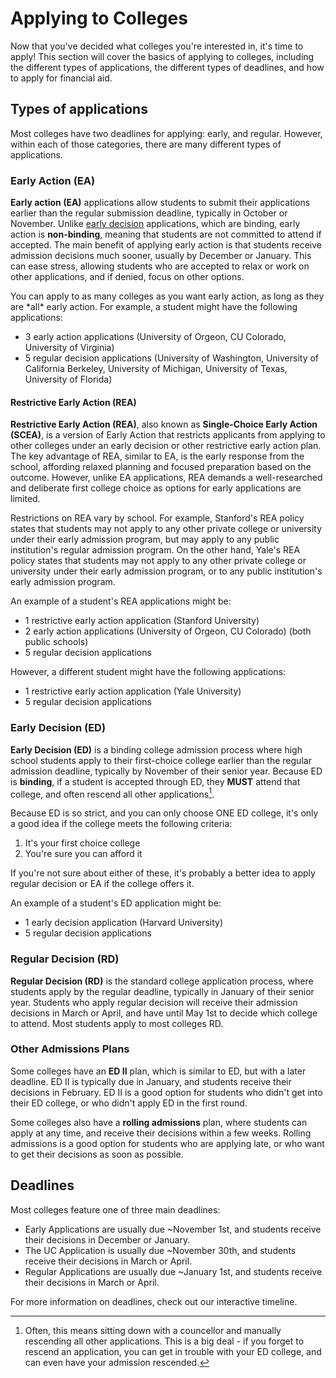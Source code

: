 
# Applying to Colleges

Now that you've decided what colleges you're interested in, it's time to apply! This section will cover the basics of applying to colleges, including the different types of applications, the different types of deadlines, and how to apply for financial aid.

## Types of applications

Most colleges have two deadlines for applying: early, and regular. However, within each of those categories, there are many different types of applications.

### Early Action (EA)

**Early action (EA)** applications allow students to submit their applications earlier than the regular submission deadline, typically in October or November. Unlike [early decision](#early-decision-ed) applications, which are binding, early action is **non-binding**, meaning that students are not committed to attend if accepted. The main benefit of applying early action is that students receive admission decisions much sooner, usually by December or January. This can ease stress, allowing students who are accepted to relax or work on other applications, and if denied, focus on other options.

<Callout>
You can apply to as many colleges as you want early action, as long as they are *all* early action. For example, a student might have the following applications:

- 3 early action applications (University of Orgeon, CU Colorado, University of Virginia)
- 5 regular decision applications (University of Washington, University of California Berkeley, University of Michigan, University of Texas, University of Florida)
</Callout>

#### Restrictive Early Action (REA)

**Restrictive Early Action (REA)**, also known as **Single-Choice Early Action (SCEA)**, is a version of Early Action that restricts applicants from applying to other colleges under an early decision or other restrictive early action plan. The key advantage of REA, similar to EA, is the early response from the school, affording relaxed planning and focused preparation based on the outcome. However, unlike EA applications, REA demands a well-researched and deliberate first college choice as options for early applications are limited.

Restrictions on REA vary by school. For example, Stanford's REA policy states that students may not apply to any other private college or university under their early admission program, but may apply to any public institution's regular admission program. On the other hand, Yale's REA policy states that students may not apply to any other private college or university under their early admission program, or to any public institution's early admission program.

<Callout>
An example of a student's REA applications might be:

- 1 restrictive early action application (Stanford University)
- 2 early action applications (University of Orgeon, CU Colorado) (both public schools)
- 5 regular decision applications

However, a different student might have the following applications:

- 1 restrictive early action application (Yale University)
- 5 regular decision applications
</Callout>

### Early Decision (ED)

**Early Decision (ED)** is a binding college admission process where high school students apply to their first-choice college earlier than the regular admission deadline, typically by November of their senior year. Because ED is **binding**, if a student is accepted through ED, they **MUST** attend that college, and often rescend all other applications[^1].

Because ED is so strict, and you can only choose ONE ED college, it's only a good idea if the college meets the following criteria:

1. It's your first choice college
2. You're sure you can afford it

If you're not sure about either of these, it's probably a better idea to apply regular decision or EA if the college offers it.

<Callout>
An example of a student's ED application might be:

- 1 early decision application (Harvard University)
- 5 regular decision applications
</Callout>

### Regular Decision (RD)

**Regular Decision (RD)** is the standard college application process, where students apply by the regular deadline, typically in January of their senior year. Students who apply regular decision will receive their admission decisions in March or April, and have until May 1st to decide which college to attend. Most students apply to most colleges RD.

### Other Admissions Plans

Some colleges have an **ED II** plan, which is similar to ED, but with a later deadline. ED II is typically due in January, and students receive their decisions in February. ED II is a good option for students who didn't get into their ED college, or who didn't apply ED in the first round.

Some colleges also have a **rolling admissions** plan, where students can apply at any time, and receive their decisions within a few weeks. Rolling admissions is a good option for students who are applying late, or who want to get their decisions as soon as possible.

[^1]: Often, this means sitting down with a councellor and manually rescending all other applications. This is a big deal - if you forget to rescend an application, you can get in trouble with your ED college, and can even have your admission rescended.

## Deadlines

Most colleges feature one of three main deadlines:

- Early Applications are usually due ~November 1st, and students receive their decisions in December or January.
- The UC Application is usually due ~November 30th, and students receive their decisions in March or April.
- Regular Applications are usually due ~January 1st, and students receive their decisions in March or April.

For more information on deadlines, check out our interactive timeline.
<Cards>
<Card title="Timeline" href="/timeline" icon="⌛ " />
</Cards>
